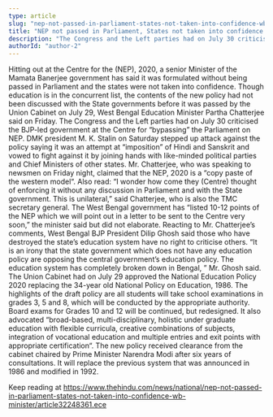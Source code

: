 ```yaml
---
type: article
slug: "nep-not-passed-in-parliament-states-not-taken-into-confidence-wb-minister"
title: "NEP not passed in Parliament, States not taken into confidence: W.B. Minister"
description: "The Congress and the Left parties had on July 30 criticised the BJP-led government at the Centre for “bypassing” the Parliament on NEP"
authorId: "author-2"
---
```


 Hitting out at the Centre for the
 (NEP), 2020, a senior Minister of the Mamata Banerjee government has said it was formulated without being passed in Parliament and the states were not taken into confidence.
 Though education is in the concurrent list, the contents of the new policy had not been discussed with the State governments before it was passed by the Union Cabinet on July 29, West Bengal Education Minister Partha Chatterjee said on Friday.
The Congress and the Left parties had on July 30 criticised the BJP-led government at the Centre for “bypassing” the Parliament on NEP. DMK president M. K. Stalin on Saturday stepped up attack against the policy saying it was an attempt at “imposition” of Hindi and Sanskrit and vowed to fight against it by joining hands with like-minded political parties and Chief Ministers of other states.
 Mr. Chatterjee, who was speaking to newsmen on Friday night, claimed that the NEP, 2020 is a “copy paste of the western model“.
Also read: 
“I wonder how come they (Centre) thought of enforcing it without any discussion in Parliament and with the State government. This is unilateral,” said Chatterjee, who is also the TMC secretary general.
 The West Bengal government has “listed 10-12 points of the NEP which we will point out in a letter to be sent to the Centre very soon,” the minister said but did not elaborate.
 Reacting to Mr. Chatterjee’s comments, West Bengal BJP President Dilip Ghosh said those who have destroyed the state’s education system have no right to criticise others.
“It is an irony that the state government which does not have any education policy are opposing the central government’s education policy. The education system has completely broken down in Bengal, ” Mr. Ghosh said.
 The Union Cabinet had on July 29 approved the National Education Policy 2020 replacing the 34-year old National Policy on Education, 1986.
 The highlights of the draft policy are all students will take school examinations in grades 3, 5 and 8, which will be conducted by the appropriate authority. Board exams for Grades 10 and 12 will be continued, but redesigned.
 It also advocated “broad-based, multi-disciplinary, holistic under graduate education with flexible curricula, creative combinations of subjects, integration of vocational education and multiple entries and exit points with appropriate certification“.
The new policy received clearance from the cabinet chaired by Prime Minister Narendra Modi after six years of consultations. It will replace the previous system that was announced in 1986 and modified in 1992. 

Keep reading at https://www.thehindu.com/news/national/nep-not-passed-in-parliament-states-not-taken-into-confidence-wb-minister/article32248361.ece
